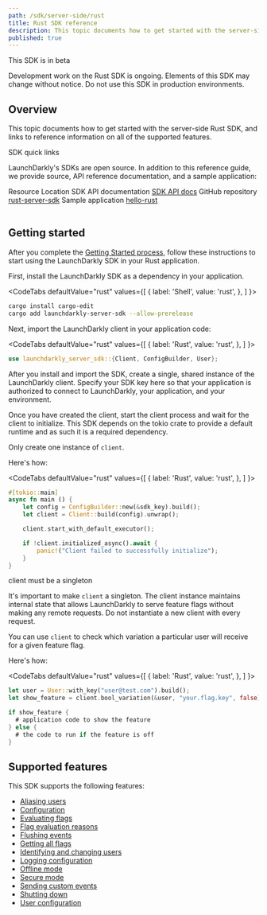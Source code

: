 ```yaml
---
path: /sdk/server-side/rust
title: Rust SDK reference
description: This topic documents how to get started with the server-side Rust SDK, and links to reference information on all of the supported features.
published: true
---
```


<Callout intent="alert">
<CalloutTitle>This SDK is in beta</CalloutTitle>
<CalloutDescription>

Development work on the Rust SDK is ongoing. Elements of this SDK may change without notice. Do not use this SDK in production environments.

</CalloutDescription>
</Callout>

## Overview

This topic documents how to get started with the server-side Rust SDK, and links to reference information on all of the supported features.

<Callout intent="primary">
<CalloutTitle>SDK quick links</CalloutTitle>
<CalloutDescription>

LaunchDarkly's SDKs are open source. In addition to this reference guide, we provide source, API reference documentation, and a sample application:

<Table>
  <TableHeader>
    <TableHeadCell>Resource</TableHeadCell>
    <TableHeadCell>Location</TableHeadCell>
  </TableHeader>
  <TableBody>
    <TableRow>
      <TableCell>SDK API documentation</TableCell>
      <TableCell><a href="https://docs.rs/launchdarkly-server-sdk">SDK API docs</a></TableCell>
    </TableRow>
    <TableRow>
      <TableCell>GitHub repository</TableCell>
      <TableCell><a href="https://github.com/launchdarkly/rust-server-sdk">rust-server-sdk</a></TableCell>
    </TableRow>
    <TableRow>
      <TableCell>Sample application</TableCell>
      <TableCell><a href="https://github.com/launchdarkly/hello-rust">hello-rust</a></TableCell>
    </TableRow>
  </TableBody>
</Table>

</CalloutDescription>
</Callout>

## Getting started

After you complete the [Getting Started process](/home/getting-started), follow these instructions to start using the LaunchDarkly SDK in your Rust application.

First, install the LaunchDarkly SDK as a dependency in your application.

<CodeTabs
  defaultValue="rust"
  values={[
    { label: 'Shell', value: 'rust', },
  ]
}>
<CodeTabItem value="rust">

```bash
cargo install cargo-edit
cargo add launchdarkly-server-sdk --allow-prerelease
```

</CodeTabItem>
</CodeTabs>

Next, import the LaunchDarkly client in your application code:

<CodeTabs
  defaultValue="rust"
  values={[
    { label: 'Rust', value: 'rust', },
  ]
}>
<CodeTabItem value="rust">

```rust
use launchdarkly_server_sdk::{Client, ConfigBuilder, User};
```

</CodeTabItem>
</CodeTabs>

After you install and import the SDK, create a single, shared instance of the LaunchDarkly client. Specify your SDK key here so that your application is authorized to connect to LaunchDarkly, your application, and your environment.

Once you have created the client, start the client process and wait for the client to initialize. This SDK depends on the tokio crate to provide a default runtime and as such it is a required dependency.

Only create one instance of `client`.

Here's how:

<CodeTabs
  defaultValue="rust"
  values={[
    { label: 'Rust', value: 'rust', },
  ]
}>
<CodeTabItem value="rust">

```rust
#[tokio::main]
async fn main () {
    let config = ConfigBuilder::new(&sdk_key).build();
    let client = Client::build(config).unwrap();

    client.start_with_default_executor();

    if !client.initialized_async().await {
        panic!("Client failed to successfully initialize");
    }
}
```

</CodeTabItem>
</CodeTabs>

<Callout intent="alert">
<CalloutTitle>client must be a singleton</CalloutTitle>
<CalloutDescription>

It's important to make `client` a singleton. The client instance maintains internal state that allows LaunchDarkly to serve feature flags without making any remote requests. Do not instantiate a new client with every request.

</CalloutDescription>
</Callout>

You can use `client` to check which variation a particular user will receive for a given feature flag.

Here's how:

<CodeTabs
  defaultValue="rust"
  values={[
    { label: 'Rust', value: 'rust', },
  ]
}>
<CodeTabItem value="rust">

```rust
let user = User::with_key("user@test.com").build();
let show_feature = client.bool_variation(&user, "your.flag.key", false);

if show_feature {
  # application code to show the feature
} else {
  # the code to run if the feature is off
}
```

</CodeTabItem>
</CodeTabs>

## Supported features

This SDK supports the following features:

* [Aliasing users](/sdk/features/aliasing-users#rust)
* [Configuration](/sdk/features/config#rust)
* [Evaluating flags](/sdk/features/evaluating#rust)
* [Flag evaluation reasons](/sdk/features/evaluation-reasons#rust)
* [Flushing events](/sdk/features/flush#rust)
* [Getting all flags](/sdk/features/all-flags#rust)
* [Identifying and changing users](/sdk/features/identify#rust)
* [Logging configuration](/sdk/features/logging#rust)
* [Offline mode](/sdk/features/offline-mode#rust)
* [Secure mode](/sdk/features/secure-mode#rust)
* [Sending custom events](/sdk/features/events#rust)
* [Shutting down](/sdk/features/shutdown#rust)
* [User configuration](/sdk/features/user-config#rust)
